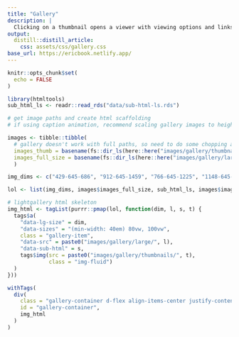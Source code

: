 ```yaml
---
title: "Gallery"
description: |
  Clicking on a thumbnail opens a viewer with viewing options and links to the code used to create the chart and the article or project that it's associated with.
output: 
  distill::distill_article:
    css: assets/css/gallery.css
base_url: https://ericbook.netlify.app/
---
```




```r
knitr::opts_chunk$set(
  echo = FALSE
)

library(htmltools)
sub_html_ls <- readr::read_rds("data/sub-html-ls.rds")

```

<!-- css sheets go into head ---->
<head>

<!--- main lightgallery ---->
<link rel="stylesheet" href="https://cdnjs.cloudflare.com/ajax/libs/lightgallery/2.1.8/css/lightgallery.min.css" integrity="sha512-DY7doCjzDiHKPjOIz7TBml+ZGeiORmxLdMEa8x7j+I0kuHD/vBogtvqhZCUbeCKJ8TR1slujyv9wxO4x0hbBMQ==" crossorigin="anonymous" referrerpolicy="no-referrer" />

<!-- lightgallery plugins -->

<link rel="stylesheet" href="https://cdnjs.cloudflare.com/ajax/libs/lightgallery/2.1.8/css/lg-thumbnail.min.css" integrity="sha512-wHHBD+hSImJWcX192FT77uzFT4pVJDZ5sTiVYE3cArMtIix9lycXS0lvuLwRVyyFQO4pTj7MKxSuFKFMVzjK2w==" crossorigin="anonymous" referrerpolicy="no-referrer" />

<link rel="stylesheet" href="https://cdnjs.cloudflare.com/ajax/libs/lightgallery/2.1.8/css/lg-share.min.css" integrity="sha512-dOqsuo1HGMv5ohBl/0OIUVzkwFLF8ZmjhpZp2VT2mpH5UuOJXwtBhxxtbrrEIpvTDWm7mESg0JsEl4zkUGv/gw==" crossorigin="anonymous" referrerpolicy="no-referrer" />

<link rel="stylesheet" href="https://cdnjs.cloudflare.com/ajax/libs/lightgallery/2.1.8/css/lg-zoom.min.css" integrity="sha512-SGo05yQXwPFKXE+GtWCn7J4OZQBaQIakZSxQSqUyVWqO0TAv3gaF/Vox1FmG4IyXJWDwu/lXzXqPOnfX1va0+A==" crossorigin="anonymous" referrerpolicy="no-referrer" />

</head>


<!---- js scripts go into body ---->

<!--- main lightgallery ---->
<script src="https://cdnjs.cloudflare.com/ajax/libs/lightgallery/2.1.8/lightgallery.min.js" integrity="sha512-BQPHJVHCOVIdd6S0Vi8+7gaPHy0cZxXNEzqn1gQWeYEMQMQDolld6PGJtShlVcCHEOwve3XHBwKaarmRO/Dnjw==" crossorigin="anonymous" referrerpolicy="no-referrer"></script>

<!-- lightgallery plugins -->
<script src="https://cdnjs.cloudflare.com/ajax/libs/lightgallery/2.1.8/plugins/thumbnail/lg-thumbnail.min.js" integrity="sha512-k8FNBu1DIf1nYGu45clIvqvk93ViLsqArYSULTd1PDXGwH6uniTxMa+h7Ag669l/g/FzSOG2foKygGYD/MkAMA==" crossorigin="anonymous" referrerpolicy="no-referrer"></script>

<script src="https://cdnjs.cloudflare.com/ajax/libs/lightgallery/2.1.8/plugins/share/lg-share.min.js" integrity="sha512-dzIgaUGIQD5lMqBh2gls2ERU0ReZqyBIOmJNOLm1NjhDzotZcRjZ1oja993dSRv62/dakvNsvwtXNOreTkAJ5A==" crossorigin="anonymous" referrerpolicy="no-referrer"></script>

<script src="https://cdnjs.cloudflare.com/ajax/libs/lightgallery/2.1.8/plugins/zoom/lg-zoom.min.js" integrity="sha512-wPh5IuI7eIXXS7SXTd0Xou0c1abJIocKCfrbHUFwem9wnd/v0ALKl+S69DvLcUgOVDYqjmIl1HkCOJl9y0IDaQ==" crossorigin="anonymous" referrerpolicy="no-referrer"></script>




```r

# get image paths and create html scaffolding
# if using caption animation, recommend scaling gallery images to height = 645px

images <- tibble::tibble(
  # gallery doesn't work with full paths, so need to do some chopping and adding back-on
  images_thumb = basename(fs::dir_ls(here::here("images/gallery/thumbnails"))),
  images_full_size = basename(fs::dir_ls(here::here("images/gallery/large")))
  )

img_dims <- c("429-645-686", "912-645-1459", "766-645-1225", "1148-645-1836", "652-645-1043", "1180-645-1888", "1064-645-1702")

lol <- list(img_dims, images$images_full_size, sub_html_ls, images$images_thumb)

# lightgallery html skeleton
img_html <- tagList(purrr::pmap(lol, function(dim, l, s, t) {
  tags$a(
    "data-lg-size" = dim,
    "data-sizes" = "(min-width: 40em) 80vw, 100vw",
    class = "gallery-item",
    "data-src" = paste0("images/gallery/large/", l),
    "data-sub-html" = s,
    tags$img(src = paste0("images/gallery/thumbnails/", t),
             class = "img-fluid")
  )
}))

withTags(
  div(
    class = "gallery-container d-flex align-items-center justify-content-center",
    id = "gallery-container",
    img_html
  )
)

```


<!-- hideBarsDelay: 1500, Delay for hiding gallery controls in ms. ---->
<!-- speed: 500, chart transition speed in viewer in ms ---->
<!-- actualSize: true, lgZoom button to return chart to orig size ---->
<!-- showZoomInOutIcons: false, lgZoom ---->

<script type="text/javascript">
    // adds color to viewer background for each chart
    const colours = ['#304340', '#000', '#000', '#000', '#000', '#000', '#570101'];
    const galleryEventsDemo = document.getElementById("gallery-container");
    galleryEventsDemo.addEventListener('lgBeforeSlide', (event) => {
      const { index } = event.detail;
      document.querySelector('.lg-backdrop').style.backgroundColor =
        colours[index];
    });
    lightGallery(galleryEventsDemo, {
      // Append caption inside the slide item
      // to apply some animation for the captions
      appendSubHtmlTo: ".lg-item",
      // Delay slide transition to complete captions animations
      // before navigating to different slides
      slideDelay: 400,
      speed: 500,
      showZoomInOutIcons: true,
      enableZoomAfter: 1000,
      scale: 0.5,
      plugins: [lgThumbnail, lgShare, lgZoom]
    });
</script>